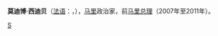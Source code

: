 {{Infobox Prime Minister
| name         = 莫迪博·西迪贝<br/>Modibo Sidibé
| image        = Modibo Sidibe.jpg
| order        =  [[File:Flag_of_Mali.svg|25px]] [[马里总理|马里总理]]
| president    = [[阿马杜·图马尼·杜尔|阿马杜·图马尼·杜尔]]
| deputy       = 
| term_start   = 2007年9月28日
| term_end     = 2011年4月3日
| predecessor  = [[奥斯曼·优素菲·马伊加|奥斯曼·优素菲·马伊加]]
| successor    = Cissé Mariam Kaïdama Sidibé
| birth_date   = 1952年11月7日
| birth_place  = [[File:Flag_of_French_Sudan_(1958–1959).svg|25px]] [[法屬蘇丹|法屬蘇丹]] [[巴馬科|巴馬科]]
| party        = 
| religion     = 
}}
'''莫迪博·西迪贝'''（[[法语|法语]]：'''{{lang|fr|Modibo Sidibé}}'''，{{bd|1952年|11月7日|||catIdx=S}}），[[马里|马里]]政治家，前[[马里总理|马里总理]]（2007年至2011年）。

{{start box}}
{{succession box|[[奥斯曼·优素菲·马伊加|奥斯曼·优素菲·马伊加]]|Cissé Mariam Kaïdama Sidibé| [[File:Flag_of_Mali.svg|25px]] [[马里总理|马里总理]]|2007年至2011年}}
{{end box}}

{{Authority control}}
{{Mali-stub}}

[[Category:马里总理|S]]